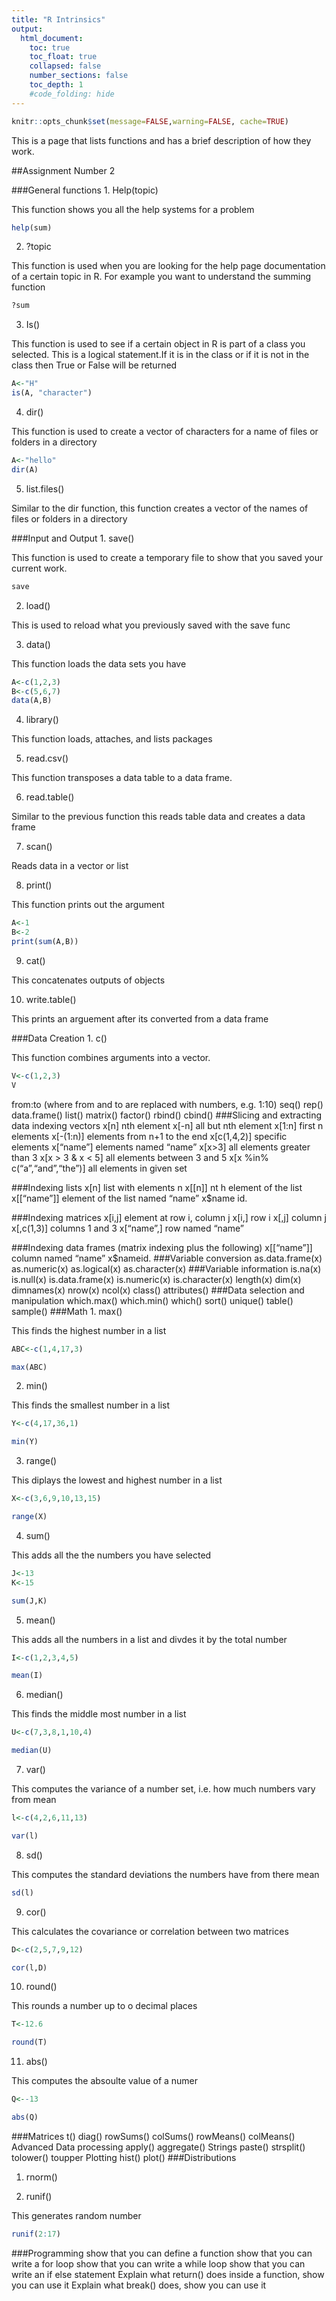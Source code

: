 ```yaml
---
title: "R Intrinsics"
output:
  html_document:
    toc: true
    toc_float: true
    collapsed: false
    number_sections: false
    toc_depth: 1
    #code_folding: hide
---
```


```r
knitr::opts_chunk$set(message=FALSE,warning=FALSE, cache=TRUE)
```
This is a page that lists functions and has a brief description of how they work.

##Assignment Number 2

###General functions
1.
Help(topic)

This function shows you all the help systems for a problem
```r
help(sum)
```


2.
?topic

This function is used when you are looking for the help page documentation of a certain topic in R.
For example you want to understand the summing function
```r
?sum
```
3.
Is()

This function is used to see if a certain object in R is part of a class you selected. This is a logical statement.If it is in the class or if it is not in the class then True or False will be returned
```r
A<-"H"
is(A, "character")
```
4.
dir()

This function is used to create a vector of characters for a name of files or folders in a directory
```r
A<-"hello"
dir(A)
```

5.
list.files()

Similar to the dir function, this function creates a vector of the names of files or folders in a directory

###Input and Output
1.
save()

This function is used to create a temporary file to show that you saved your current work.
```r
save

```


2.
load()

This is used to reload what you previously saved with the save func

3.
data()

This function loads the data sets you have
```r
A<-c(1,2,3)
B<-c(5,6,7)
data(A,B)
```


4.
library()

This function loads, attaches, and lists packages


5.
read.csv()

This function transposes a data table to a data frame.

6.
read.table()

Similar to  the previous function this reads table data and creates a data frame 

7. 
scan()

Reads data in a vector or list

8.
print()

This function prints out the argument
```r
A<-1
B<-2
print(sum(A,B))

```


9.
cat()

This concatenates outputs of objects

10. 
write.table()

This prints an arguement after its converted from a data frame

###Data Creation
1.
c()

This function combines arguments into a vector.
```r
V<-c(1,2,3)
V
```

from:to (where from and to are replaced with numbers, e.g. 1:10)
seq()
rep()
data.frame()
list()
matrix()
factor()
rbind()
cbind()
###Slicing and extracting data
indexing vectors
x[n] nth element
x[-n] all but nth element
x[1:n] first n elements
x[-(1:n)] elements from n+1 to the end
x[c(1,4,2)] specific elements
x[“name”] elements named “name”
x[x>3] all elements greater than 3
x[x > 3 & x < 5] all elements between 3 and 5
x[x %in% c(“a”,“and”,“the”)] all elements in given set

###Indexing lists
x[n] list with elements n
x[[n]] nt h element of the list
x[[“name”]] element of the list named “name”
x$name id.

###Indexing matrices
x[i,j] element at row i, column j
x[i,] row i
x[,j] column j
x[,c(1,3)] columns 1 and 3
x[“name”,] row named “name”

###Indexing data frames (matrix indexing plus the following)
x[[“name”]] column named “name”
x$nameid.
###Variable conversion
as.data.frame(x)
as.numeric(x)
as.logical(x)
as.character(x)
###Variable information
is.na(x)
is.null(x)
is.data.frame(x)
is.numeric(x)
is.character(x)
length(x)
dim(x)
dimnames(x)
nrow(x)
ncol(x)
class()
attributes()
###Data selection and manipulation
which.max()
which.min()
which()
sort()
unique()
table()
sample()
###Math
1.
max()

This finds the highest number in a list
```r
ABC<-c(1,4,17,3)

max(ABC)

```

2.
min()

This finds the smallest number in a list
```r
Y<-c(4,17,36,1)

min(Y)
```

3.
range()

This diplays the lowest and highest number in a list
```r
X<-c(3,6,9,10,13,15)

range(X)
```

4.
sum()

This adds all the the numbers you have selected

```r
J<-13
K<-15

sum(J,K)
```

5.
mean()

This adds all the numbers in a list and divdes it by the total number

```r
I<-c(1,2,3,4,5)

mean(I)
```

6.
median()

This finds the middle most number in a list

```r
U<-c(7,3,8,1,10,4)

median(U)
```

7.
var()

This computes the variance of a number set, i.e. how much numbers vary from mean

```r
l<-c(4,2,6,11,13)

var(l)
```

8.
sd()

This computes the standard deviations the numbers have from there mean

```r
sd(l)
```

9.
cor()

This calculates the covariance or correlation between two matrices
```r
D<-c(2,5,7,9,12)

cor(l,D)
```

10.
round()

This rounds a number up to o decimal places

```r
T<-12.6

round(T)
```

11.
abs()

This computes the absoulte value of a numer
```r
Q<--13

abs(Q)
```
###Matrices
t()
diag()
rowSums()
colSums()
rowMeans()
colMeans()
Advanced Data processing
apply()
aggregate()
Strings
paste()
strsplit()
tolower()
toupper
Plotting
hist()
plot()
###Distributions

1.
rnorm()

2.
runif()

This generates random number
```r
runif(2:17)
```
###Programming
show that you can define a function
show that you can write a for loop
show that you can write a while loop
show that you can write an if else statement
Explain what return() does inside a function, show you can use it
Explain what break() does, show you can use it

